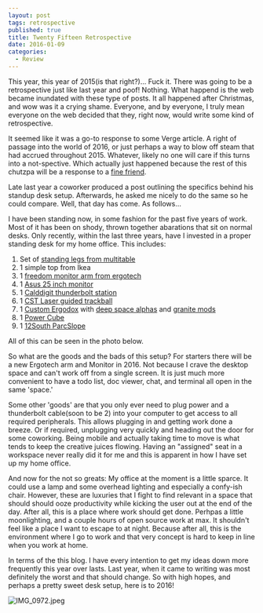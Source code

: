 ```yaml
---
layout: post
tags: retrospective
published: true
title: Twenty Fifteen Retrospective
date: 2016-01-09
categories:
  - Review
---
```



This year, this year of 2015(is that right?)... Fuck it. 
There was going to be a retrospective just like last year 
and poof! Nothing. 
What happend is the web became inundated with these type of posts. 
It all happened after Christmas, 
and wow was it a crying shame. 
Everyone, and by everyone, I truly mean everyone 
on the web decided that they, right now,
would write some kind of retrospective. 

It seemed like it was a go-to response to some Verge article. 
A right of passage into the world of 2016, 
or just perhaps a way to blow off steam that had accrued throughout 2015. 
Whatever, likely no one will care if this turns into a not-spective.
Which actually just happened because 
the rest of this chutzpa will be a response to a [fine friend][1]. 

Late last year a coworker produced a post 
outlining the specifics behind his standup desk setup. 
Afterwards, he asked me nicely to do the same so he could compare. 
Well, that day has come. As follows...

I have been standing now, in some fashion for the past five years of work. 
Most of it has been on shody, thrown together abarations that sit on normal desks. 
Only recently, within the last three years, 
have I invested in a proper standing desk for my home office. 
This includes: 

1. Set of [standing legs from multitable][2]
1. 1 simple top from Ikea 
1. 1 [freedom monitor arm from ergotech][3]
1. 1 [Asus 25 inch monitor][4]
1. 1 [Calddigit thunderbolt station][5]
1. 1 [CST Laser guided trackball][6]
1. 1 [Custom Ergodox][7] with [deep space alphas][8] and [granite mods][9]
1. 1 [Power Cube][10]
1. 1 [12South ParcSlope][11]

All of this can be seen in the photo below. 

So what are the goods and the bads of this setup? 
For starters there will be a new Ergotech arm and Monitor in 2016. 
Not because I crave the desktop space and can't work off from a single screen. 
It is just much more convenient to have a todo list, doc viewer, chat, and terminal 
all open in the same 'space.'

Some other 'goods' are that you only ever need to plug power and a thunderbolt cable(soon to be 2) 
into your computer to get access to all required peripherals. 
This allows plugging in and getting work done a breeze. 
Or if required, unplugging very quickly and heading out the door for some coworking. 
Being mobile and actually taking time to move is what tends to keep the creative juices flowing. 
Having an "assigned" seat in a workspace never really did it for me and 
this is apparent in how I have set up my home office.

And now for the not so greats: My office at the moment is a little sparce. 
It could use a lamp and some overhead lighting and especially a confy-ish chair. 
However, these are luxuries that I fight to find relevant in a space that should 
should ooze productivity while kicking the user out at the end of the day. 
After all, this is a place where work should get done. 
Perhpas a little moonlighting, and a couple hours of open source work at max. 
It shouldn't feel like a place I want to escape to at night. 
Because after all, this is the environment where I go to work 
and that very concept is hard to keep in line when you work at home.

In terms of the this blog. 
I have every intention to get my ideas down more frequently this year over lasts.
Last year, when it came to writing was most definitely the worst and that should change. 
So with high hopes, and perhaps a pretty sweet desk setup, 
here is to 2016!

![IMG_0972.jpeg]({{site.baseurl}}/media/IMG_0972.jpeg)

[1]: http://niko.bokay.io
[2]: http://www.amazon.com/MultiTable-Height-Adjustable-Desk-Base/dp/B005NJUQVG/
[3]: http://ergotechgroup.com/freedom-arms.html
[4]: http://www.amazon.com/gp/product/B00VRKVGJG/
[5]: http://www.caldigit.com/thunderboltstation/
[6]: http://www.amazon.com/CST2545W-L-TRAC-Wired-Performance-Trackball/dp/B00ECHGE3O/
[7]: http://ergodox.org
[8]: http://keypuller.com/deep-space/
[9]: http://keypuller.com/granite/
[10]: http://powercube-usa.com
[11]: https://www.twelvesouth.com/product/parcslope
